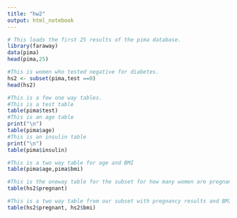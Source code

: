 ---
title: "hw2"
output: html_notebook
---


```{r}
# This loads the first 25 results of the pima database.
library(faraway)
data(pima)
head(pima,25)
```
```{r}
#This is women who tested negative for diabetes.
hs2 <- subset(pima,test ==0)
head(hs2)
```
```{r}
#This is a few one way tables.
#This is a test table
table(pima$test)
#This is an age table
print("\n")
table(pima$age)
#This is an insulin table
print("\n")
table(pima$insulin)
```
```{r}
#This is a two way table for age and BMI
table(pima$age,pima$bmi)
```
```{r}
#This is the oneway table for the subset for how many women are pregnant.
table(hs2$pregnant)
```
```{r}
#This is a two way table from our subset with pregnancy results and BMI.
table(hs2$pregnant, hs2$bmi)
```
